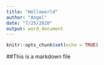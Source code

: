 ```yaml
---
title: "Helloworld"
author: "Angel"
date: "7/25/2020"
output: word_document
---
```


```r
knitr::opts_chunk$set(echo = TRUE)
```

##This is a markdown file
